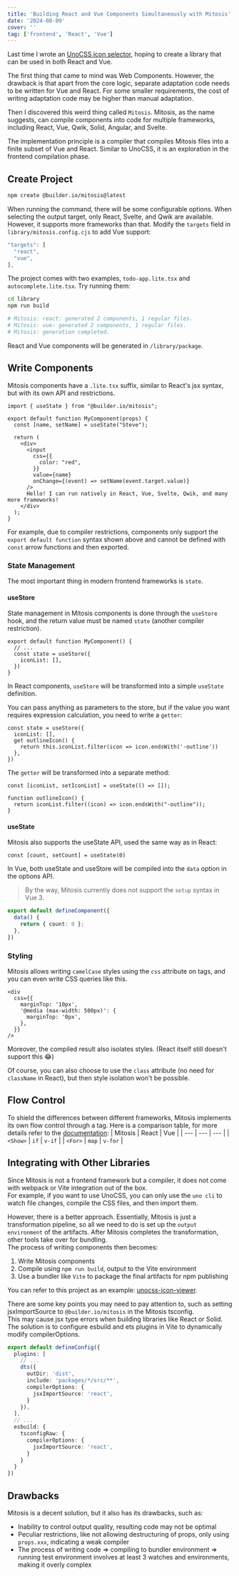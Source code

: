 ```yaml
---
title: 'Building React and Vue Components Simultaneously with Mitosis'
date: '2024-08-09'
cover: ''
tag: ['frontend', 'React', 'Vue']
---
```


Last time I wrote an [UnoCSS icon selector](/zh-cn/blog/unocss-icon-viewer), hoping to create a library that can be used in both React and Vue.

The first thing that came to mind was Web Components. However, the drawback is that apart from the core logic, separate adaptation code needs to be written for Vue and React. For some smaller requirements, the cost of writing adaptation code may be higher than manual adaptation.

Then I discovered this weird thing called `Mitosis`. Mitosis, as the name suggests, can compile components into code for multiple frameworks, including React, Vue, Qwik, Solid, Angular, and Svelte.

The implementation principle is a compiler that compiles Mitosis files into a finite subset of Vue and React. Similar to UnoCSS, it is an exploration in the frontend compilation phase.

## Create Project
```bash
npm create @builder.io/mitosis@latest
```
When running the command, there will be some configurable options. When selecting the output target, only React, Svelte, and Qwik are available. However, it supports more frameworks than that. Modify the `targets` field in `library/mitosis.config.cjs` to add Vue support:
```js
"targets": [
  "react",
  "vue",
],
```
The project comes with two examples, `todo-app.lite.tsx` and `autocomplete.lite.tsx`. Try running them:
```bash
cd library
npm run build

# Mitosis: react: generated 2 components, 1 regular files.
# Mitosis: vue: generated 2 components, 1 regular files.
# Mitosis: generation completed.
```
React and Vue components will be generated in `/library/package`.

## Write Components
Mitosis components have a `.lite.tsx` suffix, similar to React's jsx syntax, but with its own API and restrictions.
```tsx
import { useState } from "@builder.io/mitosis";

export default function MyComponent(props) {
  const [name, setName] = useState("Steve");

  return (
    <div>
      <input
        css={{
          color: "red",
        }}
        value={name}
        onChange={(event) => setName(event.target.value)}
      />
      Hello! I can run natively in React, Vue, Svelte, Qwik, and many more frameworks!
    </div>
  );
}
```
For example, due to compiler restrictions, components only support the `export default function` syntax shown above and cannot be defined with `const` arrow functions and then exported.

### State Management
The most important thing in modern frontend frameworks is `state`.

#### useStore
State management in Mitosis components is done through the `useStore` hook, and the return value must be named `state` (another compiler restriction).
```tsx
export default function MyComponent() {
  // ...
  const state = useStore({
    iconList: [],
  })
}
```
In React components, `useStore` will be transformed into a simple `useState` definition.

You can pass anything as parameters to the store, but if the value you want requires expression calculation, you need to write a `getter`:
```tsx
const state = useStore({
  iconList: [],
  get outlineIcon() {
    return this.iconList.filter(icon => icon.endsWith('-outline'))
  },
})
```
The `getter` will be transformed into a separate method:
```tsx
const [iconList, setIconList] = useState(() => []);

function outlineIcon() {
  return iconList.filter((icon) => icon.endsWith("-outline"));
}
```

#### useState
Mitosis also supports the useState API, used the same way as in React:
```tsx
const [count, setCount] = useState(0)
```
In Vue, both useState and useStore will be compiled into the `data` option in the options API.

> By the way, Mitosis currently does not support the `setup` syntax in Vue 3.

```ts
export default defineComponent({
  data() {
    return { count: 0 };
  },
})
```

### Styling
Mitosis allows writing `camelCase` styles using the `css` attribute on tags, and you can even write CSS queries like this.
```tsx
<div
  css={{
    marginTop: '10px',
    '@media (max-width: 500px)': {
      marginTop: '0px',
    },
  }}
/>
```
Moreover, the compiled result also isolates styles. (React itself still doesn't support this 😂)

Of course, you can also choose to use the `class` attribute (no need for `className` in React), but then style isolation won't be possible.

## Flow Control
To shield the differences between different frameworks, Mitosis implements its own flow control through a tag. Here is a comparison table, for more details refer to the [documentation](https://mitosis.builder.io/docs/components/):
| Mitosis | React | Vue |
| --- | --- | --- |
| `<Show>` | `if` | `v-if` |
| `<For>` | `map` | `v-for` |

## Integrating with Other Libraries
Since Mitosis is not a frontend framework but a compiler, it does not come with webpack or Vite integration out of the box.  
For example, if you want to use UnoCSS, you can only use the `uno cli` to watch file changes, compile the CSS files, and then import them.  

However, there is a better approach. Essentially, Mitosis is just a transformation pipeline, so all we need to do is set up the `output environment` of the artifacts. After Mitosis completes the transformation, other tools take over for bundling.  
The process of writing components then becomes:  
1. Write Mitosis components
2. Compile using `npm run build`, output to the Vite environment
3. Use a bundler like `Vite` to package the final artifacts for npm publishing

You can refer to this project as an example: [unocss-icon-viewer](https://github.com/Ray-D-Song/unocss-icon-viewer).  

There are some key points you may need to pay attention to, such as setting jsxImportSource to `@builder.io/mitosis` in the Mitosis tsconfig.  
This may cause jsx type errors when building libraries like React or Solid.  
The solution is to configure esbuild and ets plugins in Vite to dynamically modify compilerOptions.  
```ts
export default defineConfig({
  plugins: [
    // ...
    dts({
      outDir: 'dist',
      include: 'packages/*/src/**',
      compilerOptions: {
        jsxImportSource: 'react',
      }
    }),
  ],
  // ...
  esbuild: {
    tsconfigRaw: {
      compilerOptions: {
        jsxImportSource: 'react',
      }
    }
  }
})
```

## Drawbacks
Mitosis is a decent solution, but it also has its drawbacks, such as:
* Inability to control output quality, resulting code may not be optimal  
* Peculiar restrictions, like not allowing destructuring of props, only using `props.xxx`, indicating a weak compiler  
* The process of writing code => compiling to bundler environment => running test environment involves at least 3 watches and environments, making it overly complex  
